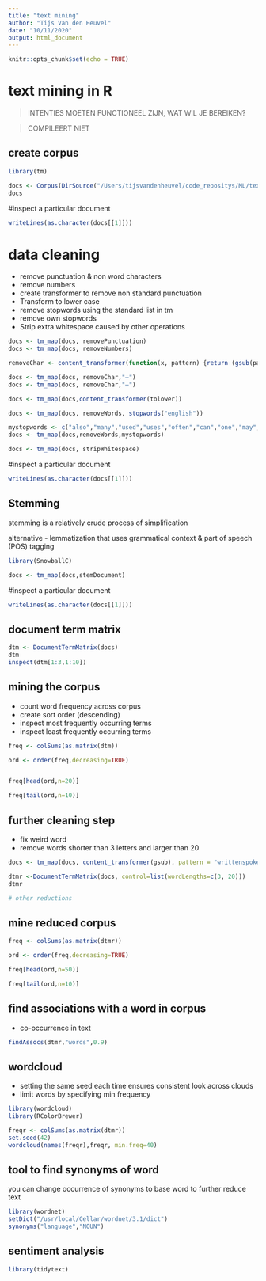 ---
title: "text mining"
author: "Tijs Van den Heuvel"
date: "10/11/2020"
output: html_document
---

```{r setup, include=FALSE}
knitr::opts_chunk$set(echo = TRUE)
```

# text mining in R

> INTENTIES MOETEN FUNCTIONEEL ZIJN, WAT WIL JE BEREIKEN?

> COMPILEERT NIET

## create corpus

```{r}
library(tm)

docs <- Corpus(DirSource("/Users/tijsvandenheuvel/code_repositys/ML/textdata"))
docs
```

#inspect a particular document
```{r eval=FALSE}
writeLines(as.character(docs[[1]]))
```

# data cleaning
- remove punctuation & non word characters
- remove numbers
- create transformer to remove non standard punctuation
- Transform to lower case
- remove stopwords using the standard list in tm
- remove own stopwords
- Strip extra whitespace caused by other operations
```{r}
docs <- tm_map(docs, removePunctuation)
docs <- tm_map(docs, removeNumbers)

removeChar <- content_transformer(function(x, pattern) {return (gsub(pattern," ", x))})

docs <- tm_map(docs, removeChar,"–")
docs <- tm_map(docs, removeChar,"—")

docs <- tm_map(docs,content_transformer(tolower))

docs <- tm_map(docs, removeWords, stopwords("english"))

mystopwords <- c("also","many","used","uses","often","can","one","may","use")
docs <- tm_map(docs,removeWords,mystopwords)

docs <- tm_map(docs, stripWhitespace)
```

#inspect a particular document
```{r eval=FALSE}
writeLines(as.character(docs[[1]]))
```

## Stemming

stemming is a relatively crude process of simplification

alternative
- lemmatization that uses grammatical context & part of speech (POS) tagging

```{r}
library(SnowballC)

docs <- tm_map(docs,stemDocument)
```

#inspect a particular document
```{r eval=FALSE}
writeLines(as.character(docs[[1]]))
```

## document term matrix

```{r}
dtm <- DocumentTermMatrix(docs)
dtm
inspect(dtm[1:3,1:10])
```

## mining the corpus
- count word frequency across corpus 
- create sort order (descending)
- inspect most frequently occurring terms
- inspect least frequently occurring terms
```{r}
freq <- colSums(as.matrix(dtm))

ord <- order(freq,decreasing=TRUE)


freq[head(ord,n=20)]

freq[tail(ord,n=10)]   
```

## further cleaning step
- fix weird word
- remove words shorter than 3 letters and larger than 20 

```{r}
docs <- tm_map(docs, content_transformer(gsub), pattern = "writtenspoken", replacement = "written spoken")

dtmr <-DocumentTermMatrix(docs, control=list(wordLengths=c(3, 20)))
dtmr

# other reductions


```

## mine reduced corpus
```{r}
freq <- colSums(as.matrix(dtmr))

ord <- order(freq,decreasing=TRUE)

freq[head(ord,n=50)]

freq[tail(ord,n=10)]
```

## find associations with a word in corpus
- co-occurrence in text
```{r}
findAssocs(dtmr,"words",0.9)
```


## wordcloud
- setting the same seed each time ensures consistent look across clouds
- limit words by specifying min frequency
```{r}
library(wordcloud)
library(RColorBrewer)

freqr <- colSums(as.matrix(dtmr))
set.seed(42)
wordcloud(names(freqr),freqr, min.freq=40)
```


## tool to find synonyms of word

you can change occurrence of synonyms to base word to further reduce text
```{r eval = FALSE}
library(wordnet)
setDict("/usr/local/Cellar/wordnet/3.1/dict")
synonyms("language","NOUN")
```

## sentiment analysis

```{r}
library(tidytext)



```







